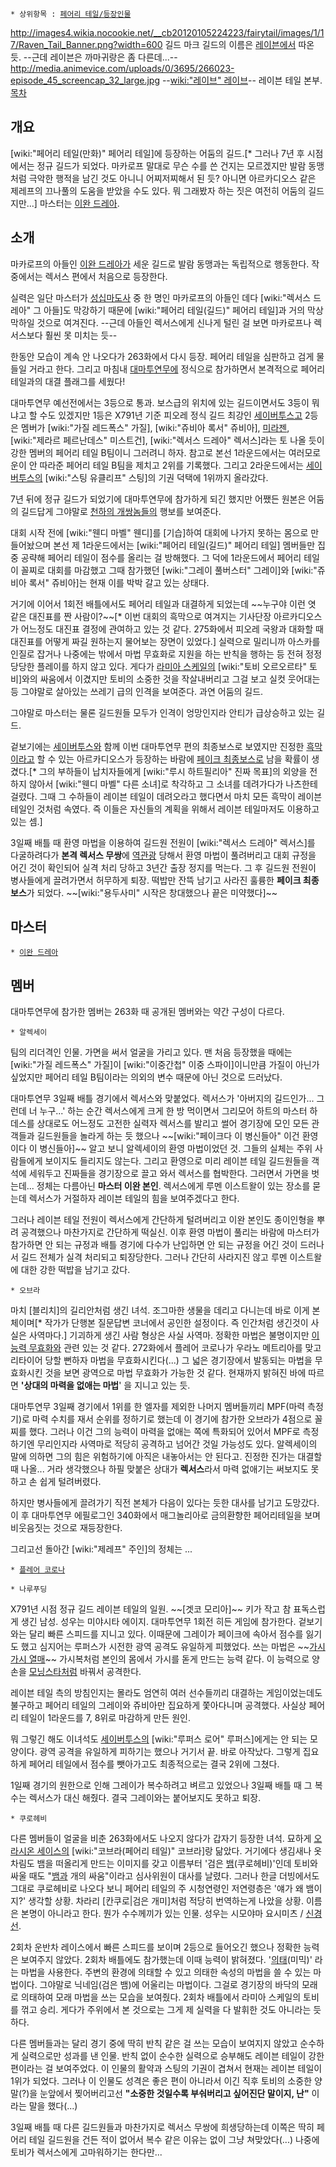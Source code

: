  * 상위항목 : [[페어리 테일/등장인물]]
http://images4.wikia.nocookie.net/__cb20120105224223/fairytail/images/1/17/Raven_Tail_Banner.png?width=600
길드 마크
길드의 이름은 [[레이븐]]에서 따온 듯. --근데 레이븐은 까마귀랑은 좀 다른데...--
http://media.animevice.com/uploads/0/3695/266023-episode_45_screencap_32_large.jpg
--[[wiki:"레이브" 레이브]]-- 레이븐 테일 본부.
[[목차]]
== 개요 ==
[wiki:"페어리 테일(만화)" 페어리 테일]에 등장하는 어둠의 길드.[* 그러나 7년 후 시점에서는 정규 길드가 되었다. 마카로프 말대로 무슨 수를 쓴 건지는 모르겠지만 발람 동맹처럼 극악한 행적을 남긴 것도 아니니 어찌저찌해서 된 듯? 아니면 아르카디오스 같은 제레프의 끄나풀의 도움을 받았을 수도 있다. 뭐 그래봤자 하는 짓은 여전히 어둠의 길드지만...] 마스터는 [[이완 드레아]].
== 소개 ==
마카로프의 아들인 [[이완 드레아]]가 세운 길드로 발람 동맹과는 독립적으로 행동한다. 작중에서는 렉서스 편에서 처음으로 등장한다.

실력은 일단 마스터가 [[성십마도사]] 중 한 명인 마카로프의 아들인 데다 [wiki:"렉서스 드레아" 그 아들]도 막강하기 때문에 [wiki:"페어리 테일(길드)" 페어리 테일]과 거의 막상막하일 것으로 여겨진다. --근데 아들인 렉서스에게 신나게 털린 걸 보면 마카로프나 렉서스보다 훨씬 못 미치는 듯--

한동안 모습이 계속 안 나오다가 263화에서 다시 등장. 페어리 테일을 심판하고 검게 물들일 거라고 한다. 그리고 마침내 [[대마투연무]]에 정식으로 참가하면서 본격적으로 페어리 테일과의 대결 플래그를 세웠다!

대마투연무 예선전에서는 3등으로 통과. 보스급의 위치에 있는 길드이면서도 3등이 뭐냐고 할 수도 있겠지만 1등은 X791년 기준 피오레 정식 길드 최강인 [[세이버투스]]고 2등은 멤버가 [wiki:"가질 레드폭스" 가질], [wiki:"쥬비아 록서" 쥬비아], [[미라젠]], [wiki:"제라르 페르난데스" 미스트건], [wiki:"렉서스 드레아" 렉서스]라는 토 나올 듯이 강한 멤버의 페어리 테일 B팀이니 그러려니 하자. 참고로 본선 1라운드에서는 여러모로 운이 안 따라준 페어리 테일 B팀을 제치고 2위를 기록했다. 그리고 2라운드에서는 [[세이버투스]]의 [wiki:"스팅 유클리프" 스팅]의 기권 덕택에 1위까지 올라갔다.

7년 뒤에 정규 길드가 되었기에 대마투연무에 참가하게 되긴 했지만 어쨌든 원본은 어둠의 길드답게 그야말로 [[천하의 개쌍놈들]]의 행보를 보여준다. 

대회 시작 전에 [wiki:"웬디 마벨" 웬디]를 [기습]하여 대회에 나가지 못하는 몸으로 만들어놨으며 본선 제 1라운드에서는 [wiki:"페어리 테일(길드)" 페어리 테일] 멤버들만 집중 공략해 페어리 테일이 점수를 올리는 걸 방해했다. 그 덕에 1라운드에서 페어리 테일이 꼴찌로 대회를 마감했고 그때 참가했던 [wiki:"그레이 풀버스터" 그레이]와 [wiki:"쥬비아 록서" 쥬비아]는 현재 이를 박박 갈고 있는 상태다.

거기에 이어서 1회전 배틀에서도 페어리 테일과 대결하게 되었는데 ~~누구야 이런 엿 같은 대진표를 짠 사람이?~~[* 이번 대회의 흑막으로 여겨지는 기사단장 아르카디오스가 어느정도 대진표 결정에 관여하고 있는 것 같다. 275화에서 피오레 국왕과 대화할 때 대진표를 어떻게 짜길 원하는지 물어보는 장면이 있었다.] 실력으로 밀리니까 아스카를 인질로 잡거나 나중에는 밖에서 마법 무효화로 지원을 하는 반칙을 행하는 등 전혀 정정당당한 플레이를 하지 않고 있다. 게다가 [[라미아 스케일]]의 [wiki:"토비 오르오르타" 토비]와의 싸움에서 이겼지만 토비의 소중한 것을 작살내버리고 그걸 보고 실컷 웃어대는 등 그야말로 살아있는 쓰레기 급의 인격을 보여준다. 과연 어둠의 길드. 

그야말로 마스터는 물론 길드원들 모두가 인격이 엉망인지라 안티가 급상승하고 있는 길드. 

겉보기에는 [[세이버투스]]와 함께 이번 대마투연무 편의 최종보스로 보였지만 진정한 [[흑막]]이라고 할 수 있는 아르카디오스가 등장하는 바람에 [[페이크 최종보스]]로 남을 확률이 생겼다.[* 그의 부하들이 납치자들에게 [wiki:"루시 하트필리아" 진짜 목표]의 외양을 전하지 않아서 [wiki:"웬디 마벨" 다른 소녀]로 착각하고 그 소녀를 데려가다가 나츠한테 걸렸다. 그때 그 수하들이 레이븐 테일이 데려오라고 했다면서 마치 모든 흑막이 레이븐 테일인 것처럼 속였다. 즉 이들은 자신들의 계획을 위해서 레이븐 테일마저도 이용하고 있는 셈.]

3일째 배틀 때 환영 마법을 이용하여 길드원 전원이 [wiki:"렉서스 드레아" 렉서스]를 다굴하려다가 '''본격 렉서스 무쌍'''에 [[역관광]] 당해서 환영 마법이 풀려버리고 대회 규정을 어긴 것이 확인되어 실격 처리 당하고 3년간 출장 정지를 먹는다. 그 후 길드원 전원이 병사들에게 끌려가면서 허무하게 퇴장. 떡밥만 잔뜩 남기고 사라진 훌륭한 '''페이크 최종보스'''가 되었다. ~~[wiki:"용두사미" 시작은 창대했으나 끝은 미약했다]~~

== 마스터 ==
 * [[이완 드레아]]
== 멤버 ==
대마투연무에 참가한 멤버는 263화 때 공개된 멤버와는 약간 구성이 다르다.

 * 알렉세이
팀의 리더격인 인물. 가면을 써서 얼굴을 가리고 있다. 맨 처음 등장했을 때에는 [wiki:"가질 레드폭스" 가질]이 [wiki:"이중간첩" 이중 스파이]이니만큼 가질이 아닌가 싶었지만 페어리 테일 B팀이라는 의외의 변수 때문에 아닌 것으로 드러났다.

대마투연무 3일째 배틀 경기에서 렉서스와 맞붙었다. 렉서스가 '아버지의 길드인가... 그런데 너 누구...' 하는 순간 렉서스에게 크게 한 방 먹이면서 그리모어 하트의 마스터 하데스를 상대로도 어느정도 고전한 실력자 렉서스를 발리고 썰어 경기장에 모인 모든 관객들과 길드원들을 놀라게 하는 듯 했으나 ~~[wiki:"페이크다 이 병신들아" 이건 환영이다 이 병신들아]~~ 알고 보니 알렉세이의 환영 마법이었던 것. 그들의 실체는 주위 사람들에게 보이지도 들리지도 않는다. 그리고 환영으로 미리 레이븐 테일 길드원들을 객석에 세워두고 진짜들을 경기장으로 끌고 와서 렉서스를 협박한다. 그러면서 가면을 벗는데... 정체는 다름아닌 '''마스터 이완 본인'''. 렉서스에게 루멘 이스트왈이 있는 장소를 묻는데 렉서스가 거절하자 레이븐 테일의 힘을 보여주겠다고 한다. 

그러나 레이븐 테일 전원이 렉서스에게 간단하게 털려버리고 이완 본인도 종이인형을 뿌려 공격했으나 마찬가지로 간단하게 떡실신. 이후 환영 마법이 풀리는 바람에 마스터가 참가하면 안 되는 규정과 배틀 경기에 다수가 난입하면 안 되는 규정을 어긴 것이 드러나서 길드 전체가 실격 처리되고 퇴장당한다. 그러나 간단히 사라지진 않고 루멘 이스트왈에 대한 강한 떡밥을 남기고 갔다.

 * 오브라
마치 [블리치]의 길리안처럼 생긴 녀석. 조그마한 생물을 데리고 다니는데 바로 이게 본체이며[* 작가가 단행본 질문답변 코너에서 공인한 설정이다. 즉 인간처럼 생긴것이 사실은 사역마다.] 기괴하게 생긴 사람 형상은 사실 사역마. 정확한 마법은 불명이지만 [[이능력 무효화]]와 관련 있는 것 같다. 272화에서 플레어 코로나가 우라노 메트리아를 맞고 리타이어 당할 뻔하자 마법을 무효화시킨다(...) 그 넓은 경기장에서 발동되는 마법을 무효화시킨 것을 보면 광역으로 마법 무효화가 가능한 것 같다. 현재까지 밝혀진 바에 따르면 ''''상대의 마력을 없애는 마법'''' 을 지니고 있는 듯.

대마투연무 3일째 경기에서 1위를 한 엘자를 제외한 나머지 멤버들끼리 MPF(마력 측정기)로 마력 수치를 재서 순위를 정하기로 했는데 이 경기에 참가한 오브라가 4점으로 꼴찌를 했다. 그러나 이건 그의 능력이 마력을 없애는 쪽에 특화되어 있어서 MPF로 측정하기엔 무리인지라 사역마로 적당히 공격하고 넘어간 것일 가능성도 있다. 알렉세이의 말에 의하면 그의 힘은 위험하기에 아직은 내놓아서는 안 된다고. 진정한 진가는 대결할 때 나올... 거라 생각했으나 하필 맞붙은 상대가 '''렉서스'''라서 마력 없애기는 써보지도 못하고 손 쉽게 털려버렸다.

하지만 병사들에게 끌려가기 직전 본체가 다음이 있다는 듯한 대사를 남기고 도망갔다. 이 후 대마투연무 에필로그인 340화에서 매그놀리아로 금의환향한 페어리테일을 보며 비웃음짓는 것으로 재등장한다.

그리고선 돌아간 [wiki:"제레프" 주인]의 정체는 ...

 * [[플레어 코로나]]

 * 나루푸딩

X791년 시점 정규 길드 레이븐 테일의 일원. ~~[겟코 모리아]~~ 키가 작고 참 표독스럽게 생긴 남성. 
성우는 미야시타 에이지.
대마투연무 1회전 히든 게임에 참가한다. 겉보기와는 달리 빠른 스피드를 지니고 있다. 이때문에 그레이가 페이크에 속아서 점수를 잃기도 했고 심지어는 루퍼스가 시전한 광역 공격도 유일하게 피했었다. 쓰는 마법은 ~~[[가시가시 열매]]~~ 가시복처럼 본인의 몸에서 가시를 돋게 만드는 능력 같다. 이 능력으로 양 손을 [[모닝스타]]처럼 바꿔서 공격한다.

레이븐 테일 측의 방침인지는 몰라도 엄연히 여러 선수들끼리 대결하는 게임이었는데도 불구하고 페어리 테일의 그레이와 쥬비아만 집요하게 쫓아다니며 공격했다. 사실상 페어리 테일이 1라운드를 7, 8위로 마감하게 만든 원인.

뭐 그렇긴 해도 이녀석도 [[세이버투스]]의 [wiki:"루퍼스 로어" 루퍼스]에게는 안 되는 모양이다. 광역 공격을 유일하게 피하기는 했으나 거기서 끝. 바로 아작났다. 그렇게 집요하게 페어리 테일에서 점수를 뺏아가고도 최종적으로는 결국 2위에 그쳤다.

1일째 경기의 원한으로 인해 그레이가 복수하려고 벼르고 있었으나 3일째 배틀 때 그 복수는 렉서스가 대신 해줬다. 결국 그레이와는 붙어보지도 못하고 퇴장.
 
 * 쿠로헤비
다른 멤버들이 얼굴을 비춘 263화에서도 나오지 않다가 갑자기 등장한 녀석. 묘하게 [[오라시온 세이스]]의 [wiki:"코브라(페어리 테일)" 코브라]랑 닮았다. 거기에다 생김새나 옷차림도 뱀을 떠올리게 만드는 이미지를 갖고 이름부터 '검은 [[뱀]](쿠로헤비)'인데 토비와 싸울 때도 "[[뱀]]과 개의 싸움"이라고 심사위원이 대사를 날렸다. 그러나 한글 더빙에서도 그대로 쿠로헤비로 나오다 보니 페어리 테일의 주 시청연령인 저연령층은 '얘가 왜 뱀이지?' 생각할 상황. 차라리 [칸쿠로|검은 개미]처럼 적당히 번역하는게 나았을 상황.
이름은 본명이 아니라고 한다. 뭔가 수수께끼가 있는 인물.
성우는 시모야마 요시미츠 / [[신경선]].
 
2회차 운반차 레이스에서 빠른 스피드를 보이며 2등으로 들어오긴 했으나 정확한 능력은 보여주지 않았다. 2회차 배틀에도 참가했는데 이때 능력이 밝혀졌다. '[[의태]](미믹)' 라는 마법을 사용한다. 주변의 환경에 의태할 수 있고 의태한 속성의 마법을 쓸 수 있는 마법이다. 그야말로 닉네임(검은 뱀)에 어울리는 마법이다. 그걸로 경기장의 바닥의 모래로 의태하여 모래 마법을 쓰는 모습을 보여줬다. 2회차 배틀에서 라미아 스케일의 토비를 꺾고 승리. 게다가 주위에서 본 것으로는 그게 제 실력을 다 발휘한 것도 아니라는 듯하다.

다른 멤버들과는 달리 경기 중에 딱히 반칙 같은 걸 쓰는 모습이 보여지지 않았고 순수하게 실력으로만 성과를 낸 인물. 반칙 없이 순수한 실력으로 승부해도 레이븐 테일이 강한 편이라는 걸 보여주었다. 이 인물의 활약과 스팅의 기권이 겹쳐서 현재는 레이븐 테일이 1위가 되었다. 그러나 이 인물도 성격은 좋은 편이 아니라서 이긴 직후 토비의 소중한 양말(?)을 눈앞에서 찢어버리고선 '''"소중한 것일수록 부숴버리고 싶어진단 말이지, 난"''' 이라는 말을 했다(...)

3일째 배틀 때 다른 길드원들과 마찬가지로 렉서스 무쌍에 희생당하는데 이쪽은 딱히 페어리 테일 길드원을 건든 적이 없어서 복수 같은 이유는 없이 그냥 쳐맞았다(...) 나중에 토비가 렉서스에게 고마워하기는 한다만...
